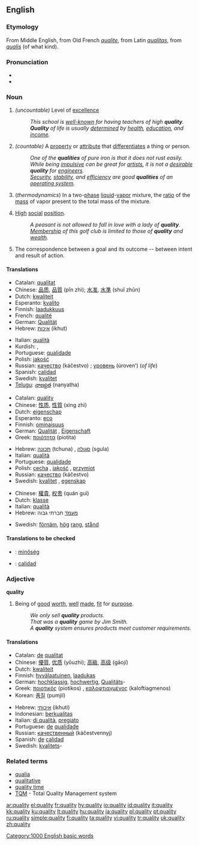 ==English==

===Etymology===
From Middle English, from Old French ''[[qualite]]'', from Latin ''[[qualitas]]'', from ''[[qualis]]'' (of what kind).

===Pronunciation===
*{{IPA|/'kwɒl.ɪ.tɪ/}}
*{{audio|en-us-quality.ogg|Audio (US)}}

===Noun===
{{en-noun|qualit|ies}}

# ''(uncountable)'' Level of [[excellence]]
#:''This school is [[well-known]] for having teachers of high '''quality'''.''
#:'''''Quality''' of life is usually [[determined]] by [[health]], [[education]], and [[income]].''
# ''(countable)'' A [[property]] or [[attribute]] that [[differentiate]]s a thing or person.
#:''One of the '''qualities''' of pure iron is that it does not rust easily.''
#:''While being [[impulsive]] can be great for [[artists]], it is not a [[desirable]] '''quality''' for [[engineers]].''
#:''[[security|Security]], [[stability]], and [[efficiency]] are good '''qualities''' of an [[operating system]].''
# (''thermodynamics'') In a two-[[phase]] [[liquid]]-[[vapor]] mixture, the [[ratio]] of the [[mass]] of vapor present to the total mass of the mixture.
# {{archaic}} [[high|High]] [[social]] [[position]].
#:''A peasant is not allowed to fall in love with a lady of '''quality'''.''
#:''[[membership|Membership]] of this golf club is limited to those of '''quality''' and [[wealth]].''
# The correspondence between a goal and its outcome -- between intent and result of action.

====Translations====
{{trans-top|Level of excellence}}
*Catalan: [[qualitat]] {{f}}
*Chinese: [[品质]], [[品質]] (pǐn zhì); [[水准]], [[水準]] (shuǐ zhǔn)
*Dutch: [[kwaliteit]] {{f}}
*Esperanto: [[kvalito]]
*Finnish: [[laadukkuus]]
*French: [[qualité]]
*German: [[Qualität]] {{f}}
*Hebrew: [[איכות]] (ikhut) {{f}}
{{trans-mid}}
*Italian: [[qualità]] {{f}}
*Kurdish: {{KUchar|[[چۆنیی]]}}, {{KUchar|[[چۆنێتیی]]}}
*Portuguese: [[qualidade]] {{f}}
*Polish: [[jakość]] {{f}}
*Russian: [[качество]] (káčestvo) {{n}}; [[уровень]] (úroven’) {{m}} (''of life'')
*Spanish: [[calidad]]
*Swedish: [[kvalitet]] {{c}}
*[[Telugu]]: [[నాణ్యత]] (nanyatha)
{{trans-bottom}}

{{trans-top|A differentiating property or attribute}}
*Catalan: [[quality]] {{f}}
*Chinese: [[性质]], [[性質]] (xìng zhì)
*Dutch: [[eigenschap]] {{f}}
*Esperanto: [[eco]]
*Finnish: [[ominaisuus]]
*German: [[Qualität]] {{f}}, [[Eigenschaft]] {{f}}
*Greek: [[ποιότητα]] (piotita) {{f}}
{{trans-mid}}
*Hebrew: [[תכונה]] (tchuna) {{f}}, [[סגולה]] (sgula) {{f}}
*Italian: [[qualità]] {{f}}
*Portuguese: [[qualidade]] {{f}}
*Polish: [[cecha]] {{f}}, [[jakość]] {{f}}, [[przymiot]] {{m}}
*Russian: [[качество]] (káčestvo) {{n}}
*Swedish: [[kvalitet]] {{c}}, [[egenskap]] {{c}}
{{trans-bottom}}

{{trans-top|the ratio of the mass of vapor present to the total mass of a two-phase liquid-vapor mixture}}
{{trans-mid}}
{{trans-bottom}}

{{trans-top|High social position}}
*Chinese: [[權貴]], [[权贵]] (quán guì)
*Dutch: [[klasse]] {{f}}
*Italian: [[qualità]] {{f}}
*Hebrew: [[מעמד]] חברתי גבוה
{{trans-mid}}
*Swedish: [[förnäm]], [[hög]] [[rang]], [[stånd]]
{{trans-bottom}}

{{trans-top|The correspondence between a goal and it's outcome}}
{{trans-mid}}
{{trans-bottom}}

====Translations to be checked====
{{checktrans}}

*{{ttbc|Hungarian}}: [[minőség]]
*{{ttbc|Spanish}}: [[calidad]]

===Adjective===
'''quality'''

# Being of [[good]] [[worth]], [[well]] [[made]], [[fit]] for [[purpose]].
#:''We only sell '''quality''' products.''
#:''That was a '''quality''' game by Jim Smith.''
#:''A '''quality''' system ensures products meet customer requirements.''

====Translations====
{{top}}
*Catalan: [[de]] [[qualitat]]
*Chinese: [[優質]], [[优质]] (yōuzhì); [[高級]], [[高级]] (gāojí)
*Dutch: [[kwaliteit]] {{f}}
*Finnish: [[hyvälaatuinen]], [[laadukas]]
*German: [[hochklassig]], [[hochwertig]], [[Qualitäts]]-
*Greek: [[ποιοτικός]] (piotikos) {{m}}, [[καλοφτιαγμένος]] (kaloftiagmenos) {{m}}
*Korean: [[품질]] (pumjil)
{{mid}}
*Hebrew: [[איכותי]] (ikhuti)
*Indonesian: [[berkualitas]]
*Italian: [[di qualità]], [[pregiato]] {{m}}
*Portuguese: [[de]] [[qualidade]]
*Russian: [[качественный]] (káčestvennyj)
*Spanish: [[de]] [[calidad]]
*Swedish: [[kvalitet]]s-
{{bottom}}

===Related terms===
*[[qualia]]
*[[qualitative]]
*[[quality time]]
*[[TQM]] - Total Quality Management system

[[Category:1000 English basic words]]

[[ar:quality]]
[[el:quality]]
[[fr:quality]]
[[hy:quality]]
[[io:quality]]
[[id:quality]]
[[it:quality]]
[[kk:quality]]
[[ku:quality]]
[[lt:quality]]
[[hu:quality]]
[[ja:quality]]
[[pl:quality]]
[[pt:quality]]
[[ru:quality]]
[[simple:quality]]
[[fi:quality]]
[[ta:quality]]
[[vi:quality]]
[[tr:quality]]
[[uk:quality]]
[[zh:quality]]